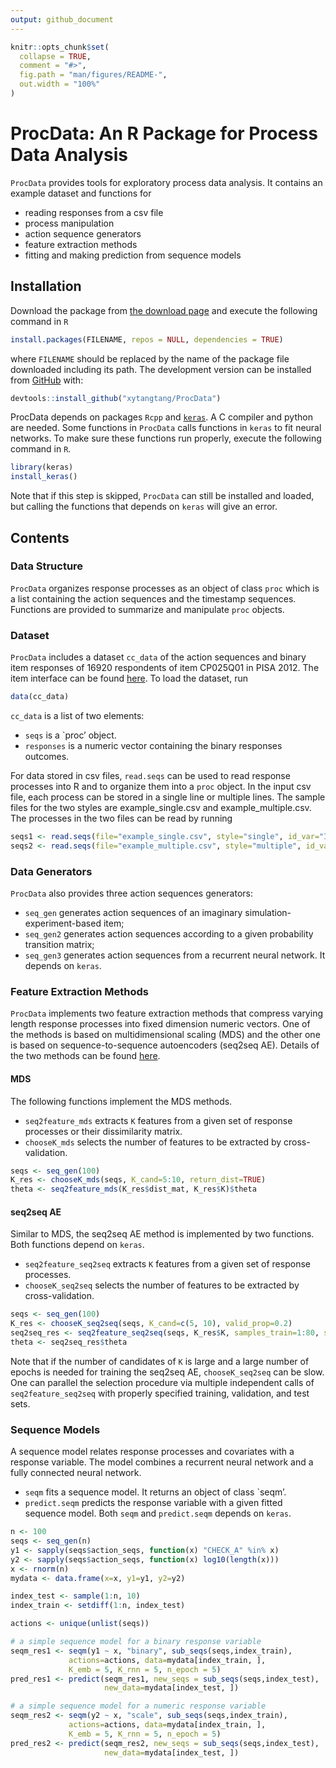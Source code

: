 ```yaml
---
output: github_document
---
```


<!-- README.md is generated from README.Rmd. Please edit that file -->

```r
knitr::opts_chunk$set(
  collapse = TRUE,
  comment = "#>",
  fig.path = "man/figures/README-",
  out.width = "100%"
)
```
# ProcData: An R Package for Process Data Analysis

<!-- badges: start -->
<!-- badges: end -->

`ProcData` provides tools for exploratory process data analysis. It contains an example dataset and functions for

* reading responses from a csv file
* process manipulation
* action sequence generators
* feature extraction methods
* fitting and making prediction from sequence models

## Installation

Download the package from [the download page](http://www.scientifichpc.com/ProcData/download.html) and execute the following command in `R`

``` r
install.packages(FILENAME, repos = NULL, dependencies = TRUE)
```

where `FILENAME` should be replaced by the name of the package file downloaded including its path. The development version can be installed from [GitHub](https://github.com/) with:
``` r
devtools::install_github("xytangtang/ProcData")
```

ProcData depends on packages `Rcpp` and [`keras`](https://keras.rstudio.com). A C compiler and python are needed. Some functions in `ProcData` calls functions in `keras` to fit neural networks. To make sure these functions run properly, execute the following command in `R`.
``` r
library(keras)
install_keras()
```
Note that if this step is skipped, `ProcData` can still be installed and loaded, but calling the functions that depends on `keras` will give an error.


## Contents

### Data Structure
`ProcData` organizes response processes as an object of class `proc` which is a list containing the action sequences and the timestamp sequences. Functions are provided to summarize and manipulate `proc` objects.

### Dataset

`ProcData` includes a dataset `cc_data` of the action sequences and binary item responses of 16920 respondents of item CP025Q01 in PISA 2012. The item interface can be found [here](http://www.oecd.org/pisa/test-2012/testquestions/question3/). To load the dataset, run
``` r
data(cc_data)
```
`cc_data` is a list of two elements:

- `seqs` is a `proc' object.
- `responses` is a numeric vector containing the binary responses outcomes.

For data stored in csv files, `read.seqs` can be used to read response processes into R and to organize them into a `proc` object. In the input csv file, each process can be stored in a single line or multiple lines. The sample files for the two styles are example_single.csv and example_multiple.csv. The processes in the two files can be read by running
``` r
seqs1 <- read.seqs(file="example_single.csv", style="single", id_var="ID", action_var="Action", time_var="Time", seq_sep=", ")
seqs2 <- read.seqs(file="example_multiple.csv", style="multiple", id_var="ID", action_var="Action", time_var="Time")
```

### Data Generators

`ProcData` also provides three action sequences generators:

- `seq_gen` generates action sequences of an imaginary simulation-experiment-based item;
- `seq_gen2` generates action sequences according to a given probability transition matrix;
- `seq_gen3` generates action sequences from a recurrent neural network. It depends on `keras`.

### Feature Extraction Methods

`ProcData` implements two feature extraction methods that compress varying length response processes into fixed dimension numeric vectors. 
One of the methods is based on multidimensional scaling (MDS) and the other one is based on sequence-to-sequence autoencoders (seq2seq AE). Details of the two methods can be found [here](http://www.scientifichpc.com/processdata/method.html).

#### MDS
The following functions implement the MDS methods.

- `seq2feature_mds` extracts `K` features from a given set of response processes or their dissimilarity matrix. 
- `chooseK_mds` selects the number of features to be extracted by cross-validation. 
``` r
seqs <- seq_gen(100)
K_res <- chooseK_mds(seqs, K_cand=5:10, return_dist=TRUE)
theta <- seq2feature_mds(K_res$dist_mat, K_res$K)$theta
```

#### seq2seq AE

Similar to MDS, the seq2seq AE method is implemented by two functions. Both functions depend on `keras`.

- `seq2feature_seq2seq` extracts `K` features from a given set of response processes.
- `chooseK_seq2seq` selects the number of features to be extracted by cross-validation.

```r
seqs <- seq_gen(100)
K_res <- chooseK_seq2seq(seqs, K_cand=c(5, 10), valid_prop=0.2)
seq2seq_res <- seq2feature_seq2seq(seqs, K_res$K, samples_train=1:80, samples_valid=81:100)
theta <- seq2seq_res$theta
```

Note that if the number of candidates of `K` is large and a large number of epochs is needed for training the seq2seq AE, `chooseK_seq2seq` can be slow. One can parallel the selection procedure via multiple independent calls of `seq2feature_seq2seq` with properly specified training, validation, and test sets.

### Sequence Models

A sequence model relates response processes and covariates with a response variable. The model combines a recurrent neural network and a fully connected neural network. 

- `seqm` fits a sequence model. It returns an object of class `seqm'.
- `predict.seqm` predicts the response variable with a given fitted sequence model.
Both `seqm` and `predict.seqm` depends on `keras`.

``` r
n <- 100
seqs <- seq_gen(n)
y1 <- sapply(seqs$action_seqs, function(x) "CHECK_A" %in% x)
y2 <- sapply(seqs$action_seqs, function(x) log10(length(x)))
x <- rnorm(n)
mydata <- data.frame(x=x, y1=y1, y2=y2)

index_test <- sample(1:n, 10)
index_train <- setdiff(1:n, index_test)

actions <- unique(unlist(seqs))

# a simple sequence model for a binary response variable
seqm_res1 <- seqm(y1 ~ x, "binary", sub_seqs(seqs,index_train), 
             actions=actions, data=mydata[index_train, ], 
             K_emb = 5, K_rnn = 5, n_epoch = 5)
pred_res1 <- predict(seqm_res1, new_seqs = sub_seqs(seqs,index_test),
                     new_data=mydata[index_test, ])

# a simple sequence model for a numeric response variable
seqm_res2 <- seqm(y2 ~ x, "scale", sub_seqs(seqs,index_train), 
             actions=actions, data=mydata[index_train, ],
             K_emb = 5, K_rnn = 5, n_epoch = 5)
pred_res2 <- predict(seqm_res2, new_seqs = sub_seqs(seqs,index_test), 
                     new_data=mydata[index_test, ])
```